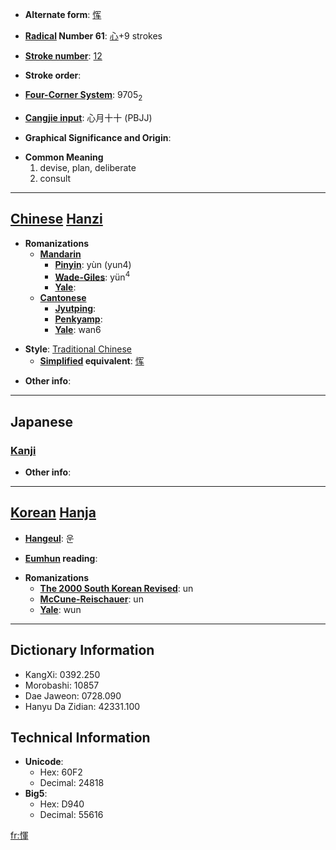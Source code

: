* '''Alternate form''': [[恽]]

* '''[[Wiktionary:Chinese radical index| Radical]] Number 61''': [[Wiktionary:Chinese radical index 心|心]]+9 strokes

* '''[[Wiktionary:Chinese total strokes index|Stroke number]]''': [[Wiktionary:Chinese total strokes index 12|12]]

* '''Stroke order''': 

* '''[[Wiktionary:Chinese four corner index|Four-Corner System]]''': 9705<sub>2</sub>

* '''[[Wiktionary:Chinese Cangjie index|Cangjie input]]''': 心月十十 (PBJJ)

* '''Graphical Significance and Origin''': 

* '''Common Meaning'''
*#devise, plan, deliberate
*# consult


----

== [[Chinese]] [[Hanzi]] ==

* '''Romanizations'''
** '''[[Mandarin]]'''
*** '''[[Pinyin]]''': yùn (yun4)
*** '''[[Wade-Giles]]''': yün<sup>4</sup>
*** '''[[Yale]]''': 
** '''[[Cantonese]]'''
*** '''[[Jyutping]]''':
*** '''[[Penkyamp]]''': 
*** '''[[Yale]]''': wan6

* '''Style''': [[Traditional Chinese]] 
** '''[[Simplified Chinese|Simplified]] equivalent''': [[恽]]

* '''Other info''': 

----

==Japanese==
===[[Kanji]]===
{{kanji|on readings=[[うん]] (un), [[きん]] (kin), [[ぎん]] (gin)|kun readings=[[あつい]] (atsui)}}

* '''Other info''':  

----

== [[Korean]] [[Hanja]] ==

* '''[[Hangeul]]''': 운

* '''[[Eumhun]] reading''': 

* '''Romanizations'''
** '''[[The 2000 South Korean Revised Romanization|The 2000 South Korean Revised]]''': un
** '''[[McCune-Reischauer]]''': un
** '''[[Yale]]''': wun

----

== Dictionary Information ==

* KangXi: 0392.250
* Morobashi: 10857
* Dae Jaweon: 0728.090
* Hanyu Da Zidian: 42331.100

== Technical Information ==

* '''Unicode''':
** Hex: 60F2
** Decimal: 24818
* '''Big5''':
** Hex: D940
** Decimal: 55616

[[fr:惲]]